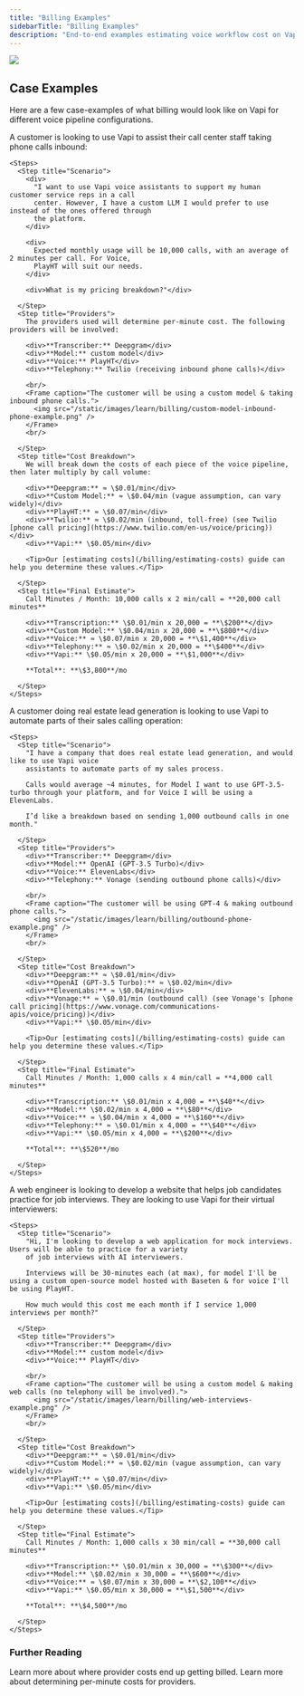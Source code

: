 ```yaml
---
title: "Billing Examples"
sidebarTitle: "Billing Examples"
description: "End-to-end examples estimating voice workflow cost on Vapi."
---
```


<Frame>
  <img src="/static/images/learn/billing/billing-example-template.png" />
</Frame>

## Case Examples

Here are a few case-examples of what billing would look like on Vapi for different voice pipeline configurations.

<AccordionGroup>
  <Accordion title="Call Center (Inbound Phone)" icon="phone-arrow-down-left" iconType="solid" defaultOpen={true}>
    A customer is looking to use Vapi to assist their call center staff taking phone calls inbound:

    <Steps>
      <Step title="Scenario">
        <div>
          "I want to use Vapi voice assistants to support my human customer service reps in a call
          center. However, I have a custom LLM I would prefer to use instead of the ones offered through
          the platform.
        </div>

        <div>
          Expected monthly usage will be 10,000 calls, with an average of 2 minutes per call. For Voice,
          PlayHT will suit our needs.
        </div>

        <div>What is my pricing breakdown?"</div>

      </Step>
      <Step title="Providers">
        The providers used will determine per-minute cost. The following providers will be involved:

        <div>**Transcriber:** Deepgram</div>
        <div>**Model:** custom model</div>
        <div>**Voice:** PlayHT</div>
        <div>**Telephony:** Twilio (receiving inbound phone calls)</div>

        <br/>
        <Frame caption="The customer will be using a custom model & taking inbound phone calls.">
          <img src="/static/images/learn/billing/custom-model-inbound-phone-example.png" />
        </Frame>
        <br/>

      </Step>
      <Step title="Cost Breakdown">
        We will break down the costs of each piece of the voice pipeline, then later multiply by call volume:

        <div>**Deepgram:** ≈ \$0.01/min</div>
        <div>**Custom Model:** ≈ \$0.04/min (vague assumption, can vary widely)</div>
        <div>**PlayHT:** ≈ \$0.07/min</div>
        <div>**Twilio:** ≈ \$0.02/min (inbound, toll-free) (see Twilio [phone call pricing](https://www.twilio.com/en-us/voice/pricing))</div>
        <div>**Vapi:** \$0.05/min</div>

        <Tip>Our [estimating costs](/billing/estimating-costs) guide can help you determine these values.</Tip>

      </Step>
      <Step title="Final Estimate">
        Call Minutes / Month: 10,000 calls x 2 min/call = **20,000 call minutes**

        <div>**Transcription:** \$0.01/min x 20,000 = **\$200**</div>
        <div>**Custom Model:** \$0.04/min x 20,000 = **\$800**</div>
        <div>**Voice:** ≈ \$0.07/min x 20,000 = **\$1,400**</div>
        <div>**Telephony:** ≈ \$0.02/min x 20,000 = **\$400**</div>
        <div>**Vapi:** \$0.05/min x 20,000 = **\$1,000**</div>

        **Total**: **\$3,800**/mo

      </Step>
    </Steps>

  </Accordion>
  <Accordion title="Real Estate Lead Generation (Outbound Phone)" icon="phone-arrow-up-right" iconType="solid">
    A customer doing real estate lead generation is looking to use Vapi to automate parts of their sales calling operation:

    <Steps>
      <Step title="Scenario">
        "I have a company that does real estate lead generation, and would like to use Vapi voice
        assistants to automate parts of my sales process.

        Calls would average ~4 minutes, for Model I want to use GPT-3.5-turbo through your platform, and for Voice I will be using a ElevenLabs.

        I’d like a breakdown based on sending 1,000 outbound calls in one month."

      </Step>
      <Step title="Providers">
        <div>**Transcriber:** Deepgram</div>
        <div>**Model:** OpenAI (GPT-3.5 Turbo)</div>
        <div>**Voice:** ElevenLabs</div>
        <div>**Telephony:** Vonage (sending outbound phone calls)</div>

        <br/>
        <Frame caption="The customer will be using GPT-4 & making outbound phone calls.">
          <img src="/static/images/learn/billing/outbound-phone-example.png" />
        </Frame>
        <br/>

      </Step>
      <Step title="Cost Breakdown">
        <div>**Deepgram:** ≈ \$0.01/min</div>
        <div>**OpenAI (GPT-3.5 Turbo):** ≈ \$0.02/min</div>
        <div>**ElevenLabs:** ≈ \$0.04/min</div>
        <div>**Vonage:** ≈ \$0.01/min (outbound call) (see Vonage's [phone call pricing](https://www.vonage.com/communications-apis/voice/pricing))</div>
        <div>**Vapi:** \$0.05/min</div>

        <Tip>Our [estimating costs](/billing/estimating-costs) guide can help you determine these values.</Tip>

      </Step>
      <Step title="Final Estimate">
        Call Minutes / Month: 1,000 calls x 4 min/call = **4,000 call minutes**

        <div>**Transcription:** \$0.01/min x 4,000 = **\$40**</div>
        <div>**Model:** \$0.02/min x 4,000 = **\$80**</div>
        <div>**Voice:** ≈ \$0.04/min x 4,000 = **\$160**</div>
        <div>**Telephony:** ≈ \$0.01/min x 4,000 = **\$40**</div>
        <div>**Vapi:** \$0.05/min x 4,000 = **\$200**</div>

        **Total**: **\$520**/mo

      </Step>
    </Steps>

  </Accordion>
  <Accordion title="Mock Intervieweing Application (Web)" icon="browser" iconType="solid">
    A web engineer is looking to develop a website that helps job candidates practice for job interviews. They are looking to use Vapi for their virtual interviewers:

    <Steps>
      <Step title="Scenario">
        "Hi, I'm looking to develop a web application for mock interviews. Users will be able to practice for a variety
        of job interviews with AI interviewers.

        Interviews will be 30-minutes each (at max), for model I'll be using a custom open-source model hosted with Baseten & for voice I'll be using PlayHT.

        How much would this cost me each month if I service 1,000 interviews per month?"

      </Step>
      <Step title="Providers">
        <div>**Transcriber:** Deepgram</div>
        <div>**Model:** custom model</div>
        <div>**Voice:** PlayHT</div>

        <br/>
        <Frame caption="The customer will be using a custom model & making web calls (no telephony will be involved).">
          <img src="/static/images/learn/billing/web-interviews-example.png" />
        </Frame>
        <br/>

      </Step>
      <Step title="Cost Breakdown">
        <div>**Deepgram:** ≈ \$0.01/min</div>
        <div>**Custom Model:** ≈ \$0.02/min (vague assumption, can vary widely)</div>
        <div>**PlayHT:** ≈ \$0.07/min</div>
        <div>**Vapi:** \$0.05/min</div>

        <Tip>Our [estimating costs](/billing/estimating-costs) guide can help you determine these values.</Tip>

      </Step>
      <Step title="Final Estimate">
        Call Minutes / Month: 1,000 calls x 30 min/call = **30,000 call minutes**

        <div>**Transcription:** \$0.01/min x 30,000 = **\$300**</div>
        <div>**Model:** \$0.02/min x 30,000 = **\$600**</div>
        <div>**Voice:** ≈ \$0.07/min x 30,000 = **\$2,100**</div>
        <div>**Vapi:** \$0.05/min x 30,000 = **\$1,500**</div>

        **Total**: **\$4,500**/mo

      </Step>
    </Steps>

  </Accordion>
</AccordionGroup>

### Further Reading

<CardGroup cols={2}>
  <Card title="Provider Costs" icon="route" iconType="solid" href="/billing/cost-routing">
    Learn more about where provider costs end up getting billed.
  </Card>
  <Card title="Estimating Costs" icon="equals" iconType="solid" href="/billing/estimating-costs">
    Learn more about determining per-minute costs for providers.
  </Card>
</CardGroup>
